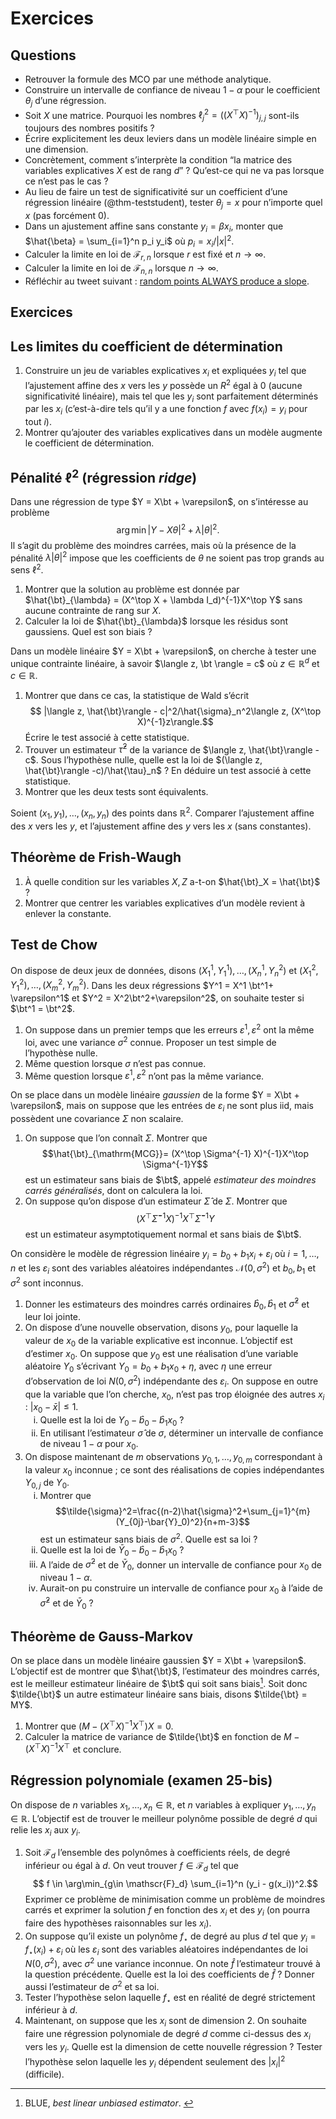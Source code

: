 # Exercices {.unnumbered}


## Questions

- Retrouver la formule des MCO par une méthode analytique. 
- Construire un intervalle de confiance de niveau $1-\alpha$ pour le coefficient $\theta_j$ d'une régression. 
- Soit $X$ une matrice. Pourquoi les nombres $\ell^2_j = ((X^\top X)^{-1})_{j,j}$ sont-ils toujours des nombres positifs ?
- Écrire explicitement les deux leviers dans un modèle linéaire simple en une dimension. 
- Concrètement, comment s'interprète la condition "la matrice des variables explicatives $X$ est de rang $d$" ? Qu'est-ce qui ne va pas lorsque ce n'est pas le cas ?
- Au lieu de faire un test de significativité sur un coefficient d'une régression linéaire (@thm-teststudent), tester $\theta_j=x$ pour n'importe quel $x$ (pas forcément $0$). 
- Dans un ajustement affine sans constante $y_i=\beta x_i$, monter que $\hat{\beta} = \sum_{i=1}^n p_i y_i$ où $p_i = x_i/|x|^2$. 
- Calculer la limite en loi de $\mathscr{F}_{r,n}$ lorsque $r$ est fixé et $n \to \infty$. 
- Calculer la limite en loi de $\mathscr{F}_{n,n}$ lorsque $n \to \infty$. 
- Réfléchir au tweet suivant : [random points ALWAYS produce a slope](https://x.com/nntaleb/status/1280090844113100801). 

## Exercices


:::{#exr-corrcaus}

## Les limites du coefficient de détermination

1. Construire un jeu de variables explicatives $x_i$ et expliquées $y_i$ tel que l'ajustement affine des $x$ vers les $y$ possède un $R^2$ égal à 0 (aucune significativité linéaire), mais tel que les $y_i$ sont parfaitement déterminés par les $x_i$ (c'est-à-dire tels qu'il y a une fonction $f$ avec $f(x_i)=y_i$ pour tout $i$). 
2. Montrer qu'ajouter des variables explicatives dans un modèle augmente le coefficient de détermination. 

:::

:::{#exr-regl2}

## Pénalité $\ell^2$ (régression *ridge*)

Dans une régression de type $Y = X\bt + \varepsilon$, on s'intéresse au problème 
$$ \arg \min |Y - X\theta|^2 + \lambda |\theta|^2.$$
Il s'agit du problème des moindres carrées, mais où la présence de la pénalité $\lambda|\theta|^2$ impose que les coefficients de $\theta$ ne soient pas trop grands au sens $\ell^2$. 

1. Montrer que la solution au problème est donnée par $\hat{\bt}_{\lambda} = (X^\top X + \lambda I_d)^{-1}X^\top Y$ sans aucune contrainte de rang sur $X$. 
2. Calculer la loi de $\hat{\bt}_{\lambda}$ lorsque les résidus sont gaussiens. Quel est son biais ?

:::

:::{#exr-uniquecontrainte}

Dans un modèle linéaire $Y = X\bt + \varepsilon$, on cherche à tester une unique contrainte linéaire, à savoir $\langle z, \bt \rangle = c$ où $z \in \mathbb{R}^d$ et $c \in \mathbb{R}$. 

1. Montrer que dans ce cas, la statistique de Wald s'écrit $$ |\langle z, \hat{\bt}\rangle - c|^2/\hat{\sigma}_n^2\langle z, (X^\top X)^{-1}z\rangle.$$
Écrire le test associé à cette statistique. 
1. Trouver un estimateur $\hat{\tau}^2$ de la variance de $\langle z, \hat{\bt}\rangle -c$. Sous l'hypothèse nulle, quelle est la loi de $(\langle z, \hat{\bt}\rangle -c)/\hat{\tau}_n$ ? En déduire un test associé à cette statistique. 
2. Montrer que les deux tests sont équivalents. 

:::


:::{#exr-aju}

Soient $(x_1, y_1), \dotsc, (x_n, y_n)$ des points dans $\mathbb{R}^2$. Comparer l'ajustement affine des $x$ vers les $y$, et l'ajustement affine des $y$ vers les $x$ (sans constantes). 

:::

:::{#exr-fw}

## Théorème de Frish-Waugh

1. À quelle condition sur les variables $X,Z$ a-t-on $\hat{\bt}_X = \hat{\bt}$ ?
2. Montrer que centrer les variables explicatives d'un modèle revient à enlever la constante. 
:::

:::{#exr-chow}

## Test de Chow

On dispose de deux jeux de données, disons $(X^1_1, Y^1_1), \dotsc, (X^1_n, Y^2_n)$ et $(X^2_{1}, Y^2_{1}), \dotsc, (X^2_m, Y^2_m)$. Dans les deux régressions $Y^1 = X^1 \bt^1+ \varepsilon^1$ et $Y^2 = X^2\bt^2+\varepsilon^2$, on souhaite tester si $\bt^1 = \bt^2$. 

1. On suppose dans un premier temps que les erreurs $\varepsilon^1, \varepsilon^2$ ont la même loi, avec une variance $\sigma^2$ connue. Proposer un test simple de l'hypothèse nulle. 
2. Même question lorsque $\sigma$ n'est pas connue.
3. Même question lorsque $\varepsilon^1,\varepsilon^2$ n'ont pas la même variance. 

:::

:::{#exr-covnonscal}

On se place dans un modèle linéaire *gaussien* de la forme $Y = X\bt + \varepsilon$, mais on suppose que les entrées de $\varepsilon_i$ ne sont plus iid, mais possèdent une covariance $\Sigma$ non scalaire. 

1. On suppose que l'on connaît $\Sigma$. Montrer que $$\hat{\bt}_{\mathrm{MCG}}= (X^\top \Sigma^{-1} X)^{-1}X^\top \Sigma^{-1}Y$$
est un estimateur sans biais de $\bt$, appelé *estimateur des moindres carrés généralisés*, dont on calculera la loi. 
1. On suppose qu'on dispose d'un estimateur $\hat{\Sigma}$ de $\Sigma$. Montrer que 
$$(X^\top \hat{\Sigma}^{-1} X)^{-1}X^\top \hat{\Sigma}^{-1}Y$$
est un estimateur asymptotiquement normal et sans biais de $\bt$. 

:::


:::{#exr-prediction}

On considère le modèle de régression linéaire $y_i=b_0+b_1x_i+\varepsilon_i$ où $i = 1, \dotsc, n$ et les $\varepsilon_i$ sont des variables aléatoires indépendantes ${\mathcal N}(0,\sigma^2)$ et 
$b_0,b_1$ et $\sigma^2$ sont inconnus.

1. Donner les estimateurs des moindres carrés ordinaires $\hat{b}_0,\hat{b}_1$ et $\hat{\sigma}^2$ et leur loi jointe.
2. On dispose d'une nouvelle observation, disons $y_0$, pour laquelle la valeur de $x_0$ de la variable explicative est inconnue. L'objectif est d'estimer $x_0$.  On suppose que $y_0$ est une réalisation d'une variable aléatoire $Y_0$ s'écrivant $Y_0=b_0+b_1x_0+\eta$, avec $\eta$ une erreur d'observation de loi $N(0,\sigma^2)$ indépendante des $\varepsilon_i$. 
On suppose en outre que la variable que l'on cherche, $x_0$, n'est pas trop éloignée des autres $x_i$ : $|x_0- \bar x| \leq 1$. 
    i) Quelle est la loi de $Y_0-\hat{b}_0-\hat{b}_1x_0$ ?
    ii) En utilisant l'estimateur $\hat{\sigma}$ de ${\sigma}$, déterminer un intervalle de confiance de niveau $1-\alpha$ pour $x_0$.
1.  On dispose maintenant de $m$ observations $y_{0,1},\dots,y_{0,m}$ correspondant à la valeur $x_0$ inconnue ; ce sont des réalisations de copies indépendantes $Y_{0,j}$ de $Y_0$. 
    i) Montrer que 
    $$\tilde{\sigma}^2=\frac{(n-2)\hat{\sigma}^2+\sum_{j=1}^{m}(Y_{0j}-\bar{Y}_0)^2}{n+m-3}$$
    est un estimateur sans biais de $\sigma^2$. Quelle est sa loi ?
    ii) Quelle est la loi de $\bar{Y}_0-\hat{b}_0-\hat{b}_1x_0$ ?
    iii) A l'aide de $\tilde{\sigma}^2$ et de $\bar{Y}_0$, donner un intervalle de confiance pour $x_0$ de niveau $1-\alpha$.
    iv) Aurait-on pu construire un intervalle de confiance pour $x_0$ à l'aide de $\hat{\sigma}^2$ et de $\bar{Y}_0$ ?

:::


:::{#exr-gaussmarkov}

## Théorème de Gauss-Markov

On se place dans un modèle linéaire gaussien $Y = X\bt + \varepsilon$. L'objectif est de montrer que $\hat{\bt}$, l'estimateur des moindres carrés, est le meilleur estimateur linéaire de $\bt$ qui soit sans biais^[BLUE, *best linear unbiased estimator*. ]. Soit donc $\tilde{\bt}$ un autre estimateur linéaire sans biais, disons $\tilde{\bt} = MY$. 

1. Montrer que $(M - (X^\top X)^{-1}X^\top)X= 0$. 
2. Calculer la matrice de variance de $\tilde{\bt}$ en fonction de $M - (X^\top X)^{-1}X^\top$ et conclure. 

:::



:::{#exr-regpoly}

## Régression polynomiale (examen 25-bis)

On dispose de $n$ variables $x_1, \dotsc, x_n \in \mathbb{R}$, et $n$ variables à expliquer $y_1, \dotsc, y_n \in \mathbb{R}$. L'objectif est de trouver le meilleur polynôme possible de degré $d$ qui relie les $x_i$ aux $y_i$.

1. Soit $\mathscr{F}_d$ l'ensemble des polynômes à coefficients réels, de degré inférieur ou égal à $d$. On veut trouver $f\in \mathscr{F}_d$ tel que 
        $$ f \in \arg\min_{g\in \mathscr{F}_d} \sum_{i=1}^n (y_i - g(x_i))^2.$$
        Exprimer ce problème de minimisation comme un problème de moindres carrés et exprimer la solution $f$ en fonction des $x_i$ et des $y_i$ (on pourra faire des hypothèses raisonnables sur les $x_i$). 
2. On suppose qu'il existe un polynôme $f_\star$ de degré au plus $d$ tel que $y_i = f_\star(x_i) + \varepsilon_i$ où les $\varepsilon_i$ sont des variables aléatoires indépendantes de loi $N(0,\sigma^2)$, avec $\sigma^2$ une variance inconnue. On note $\hat{f}$ l'estimateur trouvé à la question précédente. Quelle est la loi des coefficients de $\hat{f}$ ? Donner aussi l'estimateur de $\sigma^2$ et sa loi. 
3. Tester l'hypothèse selon laquelle $f_\star$ est en réalité de degré strictement inférieur à $d$. 
4. Maintenant, on suppose que les $x_i$ sont de dimension $2$. On souhaite faire une régression polynomiale de degré $d$ comme ci-dessus des $x_i$ vers les $y_i$.  Quelle est la dimension de cette nouvelle régression ? Tester l'hypothèse selon laquelle les $y_i$ dépendent seulement des $|x_i|^2$ (difficile). 

:::

